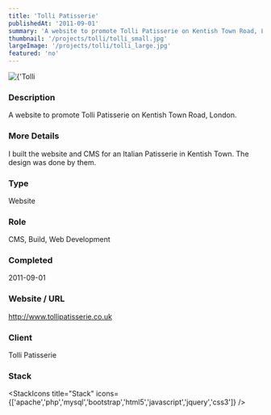 ```yaml
---
title: 'Tolli Patisserie'
publishedAt: '2011-09-01'
summary: 'A website to promote Tolli Patisserie on Kentish Town Road, London.'
thumbnail: '/projects/tolli/tolli_small.jpg'
largeImage: '/projects/tolli/tolli_large.jpg'
featured: 'no'
---
```


<div className="relative w-full h-[400px] sm:h-[600px] md:h-[760px] lg:h-[920px]">
  <Image
    alt={'Tolli Patisserie'}
    src={'/projects/tolli/tolli.jpg'}
    sizes="(max-width: 640px) 100%, 100%"
    fill={true}
    priority
    style={{
      objectFit: 'contain'
    }}
  />
</div>

### Description

A website to promote Tolli Patisserie on Kentish Town Road, London.

### More Details

I built the website and CMS for an Italian Patisserie in Kentish Town. The design was done by them.

### Type

Website

### Role

CMS, Build, Web Development

### Completed
2011-09-01

### Website / URL
http://www.tollipatisserie.co.uk

### Client
Tolli Patisserie

### Stack

<StackIcons
  title="Stack"
  icons={['apache','php','mysql','bootstrap','html5','javascript','jquery','css3']}
  />
